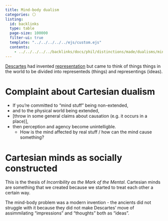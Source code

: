 ```yaml
---
title: Mind-body dualism
categories: ⚪
listing:
  id: backlinks
  type: table
  page-size: 100000
  filter-ui: true
  template: "../../../../../ejs/custom.ejs"
  contents:
    - ../../../../../backlinks/docs/phil/distinctions/made/dualisms/mind_body.yml
---
```


[Descartes](/docs/phil/people/descartes) had invented 
[representation](/docs/phil/definitions/representation.qmd) but came to think 
of things things in the
world to be divided into representeds (things) and representings (ideas).

# Complaint about Cartesian dualism

- If you're committed to "mind stuff" being non-extended,
- and to the physical world being extended,
- [throw in some general claims about causation (e.g. it occurs in a place)],
- then perception and agency become unintelligble. 
  - How is the mind affected by real stuff / how can the mind cause something?

# Cartesian minds as socially constructed
This is the thesis of *Incorribility as the Mark of the Mental*. Cartesian minds
are something that we created because we started to treat each other a certain 
way.

The mind-body problem was a modern invention - the ancients did not struggle 
with it because they did not make Descartes' move of assimmilating "impressions"
and "thoughts" both as "ideas". 
